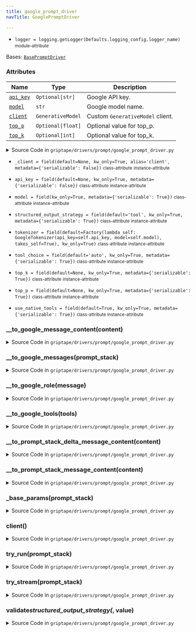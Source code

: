 ```yaml
---
title: google_prompt_driver
navTitle: GooglePromptDriver

---
```


-   `logger = logging.getLogger(Defaults.logging_config.logger_name)` <small>module-attribute</small>  <span id="griptape.drivers.prompt.google_prompt_driver.logger"></span> 

<span id="griptape.drivers.prompt.google_prompt_driver.GooglePromptDriver"></span>

Bases:
 [`BasePromptDriver`](./#griptape.drivers.prompt.BasePromptDriver "BasePromptDriver (griptape.drivers.prompt.BasePromptDriver)")

### Attributes

| Name                                                                                                                                                                                                                                                                                                                                                                              | Type              | Description                           |
| --------------------------------------------------------------------------------------------------------------------------------------------------------------------------------------------------------------------------------------------------------------------------------------------------------------------------------------------------------------------------------- | ----------------- | ------------------------------------- |
| <a href="google_prompt_driver.mdx#griptape.drivers.prompt.google_prompt_driver.GooglePromptDriver.api_key" title="api_key = field(default=None, kw_only=True, metadata={'serializable': False})           class-attribute       instance-attribute    (griptape.drivers.prompt.google_prompt_driver.GooglePromptDriver.api_key)"><code class="language-python">api_key</code></a> | `Optional[str]`   | Google API key.<br/>                  |
| <a href="google_prompt_driver.mdx#griptape.drivers.prompt.google_prompt_driver.GooglePromptDriver.model" title="model = field(kw_only=True, metadata={'serializable': True})           class-attribute       instance-attribute    (griptape.drivers.prompt.google_prompt_driver.GooglePromptDriver.model)"><code class="language-python">model</code></a>                        | `str`             | Google model name.<br/>               |
| <a href="google_prompt_driver.mdx#griptape.drivers.prompt.google_prompt_driver.GooglePromptDriver.client" title="client() (griptape.drivers.prompt.google_prompt_driver.GooglePromptDriver.client)"><code class="language-python">client</code></a>                                                                                                                               | `GenerativeModel` | Custom `GenerativeModel` client.<br/> |
| <a href="google_prompt_driver.mdx#griptape.drivers.prompt.google_prompt_driver.GooglePromptDriver.top_p" title="top_p = field(default=None, kw_only=True, metadata={'serializable': True})           class-attribute       instance-attribute    (griptape.drivers.prompt.google_prompt_driver.GooglePromptDriver.top_p)"><code class="language-python">top_p</code></a>          | `Optional[float]` | Optional value for top_p.<br/>        |
| <a href="google_prompt_driver.mdx#griptape.drivers.prompt.google_prompt_driver.GooglePromptDriver.top_k" title="top_k = field(default=None, kw_only=True, metadata={'serializable': True})           class-attribute       instance-attribute    (griptape.drivers.prompt.google_prompt_driver.GooglePromptDriver.top_k)"><code class="language-python">top_k</code></a>          | `Optional[int]`   | Optional value for top_k.<br/>        |

<details><summary>Source Code in <code>griptape&#47;drivers&#47;prompt&#47;google_prompt_driver.py</code></summary>

```python
@define
class GooglePromptDriver(BasePromptDriver):
    """Google Prompt Driver.

    Attributes:
        api_key: Google API key.
        model: Google model name.
        client: Custom `GenerativeModel` client.
        top_p: Optional value for top_p.
        top_k: Optional value for top_k.
    """

    api_key: Optional[str] = field(default=None, kw_only=True, metadata={"serializable": False})
    model: str = field(kw_only=True, metadata={"serializable": True})
    tokenizer: BaseTokenizer = field(
        default=Factory(lambda self: GoogleTokenizer(api_key=self.api_key, model=self.model), takes_self=True),
        kw_only=True,
    )
    top_p: Optional[float] = field(default=None, kw_only=True, metadata={"serializable": True})
    top_k: Optional[int] = field(default=None, kw_only=True, metadata={"serializable": True})
    use_native_tools: bool = field(default=True, kw_only=True, metadata={"serializable": True})
    structured_output_strategy: StructuredOutputStrategy = field(
        default="tool", kw_only=True, metadata={"serializable": True}
    )
    tool_choice: str = field(default="auto", kw_only=True, metadata={"serializable": True})
    _client: Optional[GenerativeModel] = field(
        default=None, kw_only=True, alias="client", metadata={"serializable": False}
    )

    @structured_output_strategy.validator  # pyright: ignore[reportAttributeAccessIssue, reportOptionalMemberAccess]
    def validate_structured_output_strategy(self, _: Attribute, value: str) -> str:
        if value == "native":
            raise ValueError(f"{__class__.__name__} does not support `{value}` structured output strategy.")

        return value

    @lazy_property()
    def client(self) -> GenerativeModel:
        genai = import_optional_dependency("google.generativeai")
        genai.configure(api_key=self.api_key)

        return genai.GenerativeModel(self.model)

    @observable
    def try_run(self, prompt_stack: PromptStack) -> Message:
        messages = self.__to_google_messages(prompt_stack)
        params = self._base_params(prompt_stack)
        logger.debug((messages, params["generation_config"].__dict__))
        response: GenerateContentResponse = self.client.generate_content(messages, **params)
        logger.debug(response.to_dict())

        usage_metadata = response.usage_metadata

        return Message(
            content=[self.__to_prompt_stack_message_content(part) for part in response.parts],
            role=Message.ASSISTANT_ROLE,
            usage=Message.Usage(
                input_tokens=usage_metadata.prompt_token_count,
                output_tokens=usage_metadata.candidates_token_count,
            ),
        )

    @observable
    def try_stream(self, prompt_stack: PromptStack) -> Iterator[DeltaMessage]:
        messages = self.__to_google_messages(prompt_stack)
        params = {**self._base_params(prompt_stack), "stream": True}
        logger.debug((messages, params))
        response: GenerateContentResponse = self.client.generate_content(
            messages,
            **params,
        )

        prompt_token_count = None
        for chunk in response:
            logger.debug(chunk.to_dict())
            usage_metadata = chunk.usage_metadata

            content = self.__to_prompt_stack_delta_message_content(chunk.parts[0]) if chunk.parts else None
            # Only want to output the prompt token count once since it is static each chunk
            if prompt_token_count is None:
                prompt_token_count = usage_metadata.prompt_token_count
                yield DeltaMessage(
                    content=content,
                    usage=DeltaMessage.Usage(
                        input_tokens=usage_metadata.prompt_token_count,
                        output_tokens=usage_metadata.candidates_token_count,
                    ),
                )
            else:
                yield DeltaMessage(
                    content=content,
                    usage=DeltaMessage.Usage(output_tokens=usage_metadata.candidates_token_count),
                )

    def _base_params(self, prompt_stack: PromptStack) -> dict:
        types = import_optional_dependency("google.generativeai.types")
        protos = import_optional_dependency("google.generativeai.protos")

        system_messages = prompt_stack.system_messages
        if system_messages:
            self.client._system_instruction = types.ContentDict(
                role="system",
                parts=[protos.Part(text=system_message.to_text()) for system_message in system_messages],
            )

        params = {
            "generation_config": types.GenerationConfig(
                **{
                    # For some reason, providing stop sequences when streaming breaks native functions
                    # https://github.com/google-gemini/generative-ai-python/issues/446
                    "stop_sequences": [] if self.stream and self.use_native_tools else self.tokenizer.stop_sequences,
                    "max_output_tokens": self.max_tokens,
                    "temperature": self.temperature,
                    "top_p": self.top_p,
                    "top_k": self.top_k,
                    **self.extra_params,
                },
            ),
        }

        if prompt_stack.tools and self.use_native_tools:
            params["tool_config"] = {"function_calling_config": {"mode": self.tool_choice}}

            if prompt_stack.output_schema is not None and self.structured_output_strategy == "tool":
                params["tool_config"]["function_calling_config"]["mode"] = "auto"

            params["tools"] = self.__to_google_tools(prompt_stack.tools)

        return params

    def __to_google_messages(self, prompt_stack: PromptStack) -> ContentsType:
        types = import_optional_dependency("google.generativeai.types")

        return [
            types.ContentDict(
                {
                    "role": self.__to_google_role(message),
                    "parts": [self.__to_google_message_content(content) for content in message.content],
                },
            )
            for message in prompt_stack.messages
            if not message.is_system()
        ]

    def __to_google_role(self, message: Message) -> str:
        if message.is_assistant():
            return "model"
        return "user"

    def __to_google_tools(self, tools: list[BaseTool]) -> list[dict]:
        types = import_optional_dependency("google.generativeai.types")

        tool_declarations = []
        for tool in tools:
            for activity in tool.activities():
                schema = tool.to_activity_json_schema(activity, "Parameters Schema")

                if "values" in schema["properties"]:
                    schema = schema["properties"]["values"]

                schema = remove_key_in_dict_recursively(schema, "additionalProperties")
                tool_declaration = types.FunctionDeclaration(
                    name=tool.to_native_tool_name(activity),
                    description=tool.activity_description(activity),
                    **(
                        {
                            "parameters": {
                                "type": schema["type"],
                                "properties": schema["properties"],
                                "required": schema.get("required", []),
                            }
                        }
                        if schema.get("properties")
                        else {}
                    ),
                )

                tool_declarations.append(tool_declaration)

        return tool_declarations

    def __to_google_message_content(self, content: BaseMessageContent) -> ContentDict | Part | str:
        types = import_optional_dependency("google.generativeai.types")
        protos = import_optional_dependency("google.generativeai.protos")

        if isinstance(content, TextMessageContent):
            return content.artifact.to_text()
        if isinstance(content, ImageMessageContent):
            if isinstance(content.artifact, ImageArtifact):
                return types.ContentDict(mime_type=content.artifact.mime_type, data=content.artifact.value)
            # TODO: Google requires uploading to the files endpoint: https://ai.google.dev/gemini-api/docs/image-understanding#upload-image
            # Can be worked around by using GenericMessageContent, similar to videos.
            raise ValueError(f"Unsupported image artifact type: {type(content.artifact)}")
        if isinstance(content, ActionCallMessageContent):
            action = content.artifact.value

            return protos.Part(function_call=protos.FunctionCall(name=action.tag, args=action.input))
        if isinstance(content, ActionResultMessageContent):
            artifact = content.artifact

            return protos.Part(
                function_response=protos.FunctionResponse(
                    name=content.action.to_native_tool_name(),
                    response=artifact.to_dict(),
                ),
            )
        if isinstance(content, GenericMessageContent):
            return content.artifact.value
        raise ValueError(f"Unsupported prompt stack content type: {type(content)}")

    def __to_prompt_stack_message_content(self, content: Part) -> BaseMessageContent:
        json_format = import_optional_dependency("google.protobuf.json_format")

        if content.text:
            return TextMessageContent(TextArtifact(content.text))
        if content.function_call:
            function_call = content.function_call

            name, path = ToolAction.from_native_tool_name(function_call.name)

            args = json_format.MessageToDict(function_call._pb).get("args", {})
            return ActionCallMessageContent(
                artifact=ActionArtifact(value=ToolAction(tag=function_call.name, name=name, path=path, input=args)),
            )
        raise ValueError(f"Unsupported message content type {content}")

    def __to_prompt_stack_delta_message_content(self, content: Part) -> BaseDeltaMessageContent:
        json_format = import_optional_dependency("google.protobuf.json_format")

        if content.text:
            return TextDeltaMessageContent(content.text)
        if content.function_call:
            function_call = content.function_call

            name, path = ToolAction.from_native_tool_name(function_call.name)

            args = json_format.MessageToDict(function_call._pb).get("args", {})
            return ActionCallDeltaMessageContent(
                tag=function_call.name,
                name=name,
                path=path,
                partial_input=json.dumps(args),
            )
        raise ValueError(f"Unsupported message content type {content}")
```

</details>

-   `_client = field(default=None, kw_only=True, alias='client', metadata={'serializable': False})` <small>class-attribute</small> <small>instance-attribute</small>  <span id="griptape.drivers.prompt.google_prompt_driver.GooglePromptDriver._client"></span> 

-   `api_key = field(default=None, kw_only=True, metadata={'serializable': False})` <small>class-attribute</small> <small>instance-attribute</small>  <span id="griptape.drivers.prompt.google_prompt_driver.GooglePromptDriver.api_key"></span> 

-   `model = field(kw_only=True, metadata={'serializable': True})` <small>class-attribute</small> <small>instance-attribute</small>  <span id="griptape.drivers.prompt.google_prompt_driver.GooglePromptDriver.model"></span> 

-   `structured_output_strategy = field(default='tool', kw_only=True, metadata={'serializable': True})` <small>class-attribute</small> <small>instance-attribute</small>  <span id="griptape.drivers.prompt.google_prompt_driver.GooglePromptDriver.structured_output_strategy"></span> 

-   `tokenizer = field(default=Factory(lambda self: GoogleTokenizer(api_key=self.api_key, model=self.model), takes_self=True), kw_only=True)` <small>class-attribute</small> <small>instance-attribute</small>  <span id="griptape.drivers.prompt.google_prompt_driver.GooglePromptDriver.tokenizer"></span> 

-   `tool_choice = field(default='auto', kw_only=True, metadata={'serializable': True})` <small>class-attribute</small> <small>instance-attribute</small>  <span id="griptape.drivers.prompt.google_prompt_driver.GooglePromptDriver.tool_choice"></span> 

-   `top_k = field(default=None, kw_only=True, metadata={'serializable': True})` <small>class-attribute</small> <small>instance-attribute</small>  <span id="griptape.drivers.prompt.google_prompt_driver.GooglePromptDriver.top_k"></span> 

-   `top_p = field(default=None, kw_only=True, metadata={'serializable': True})` <small>class-attribute</small> <small>instance-attribute</small>  <span id="griptape.drivers.prompt.google_prompt_driver.GooglePromptDriver.top_p"></span> 

-   `use_native_tools = field(default=True, kw_only=True, metadata={'serializable': True})` <small>class-attribute</small> <small>instance-attribute</small>  <span id="griptape.drivers.prompt.google_prompt_driver.GooglePromptDriver.use_native_tools"></span> 

<span id="griptape.drivers.prompt.google_prompt_driver.GooglePromptDriver.__to_google_message_content"></span>

### \_\_to_google_message_content(content)

<details><summary>Source Code in <code>griptape&#47;drivers&#47;prompt&#47;google_prompt_driver.py</code></summary>

```python
def __to_google_message_content(self, content: BaseMessageContent) -> ContentDict | Part | str:
    types = import_optional_dependency("google.generativeai.types")
    protos = import_optional_dependency("google.generativeai.protos")

    if isinstance(content, TextMessageContent):
        return content.artifact.to_text()
    if isinstance(content, ImageMessageContent):
        if isinstance(content.artifact, ImageArtifact):
            return types.ContentDict(mime_type=content.artifact.mime_type, data=content.artifact.value)
        # TODO: Google requires uploading to the files endpoint: https://ai.google.dev/gemini-api/docs/image-understanding#upload-image
        # Can be worked around by using GenericMessageContent, similar to videos.
        raise ValueError(f"Unsupported image artifact type: {type(content.artifact)}")
    if isinstance(content, ActionCallMessageContent):
        action = content.artifact.value

        return protos.Part(function_call=protos.FunctionCall(name=action.tag, args=action.input))
    if isinstance(content, ActionResultMessageContent):
        artifact = content.artifact

        return protos.Part(
            function_response=protos.FunctionResponse(
                name=content.action.to_native_tool_name(),
                response=artifact.to_dict(),
            ),
        )
    if isinstance(content, GenericMessageContent):
        return content.artifact.value
    raise ValueError(f"Unsupported prompt stack content type: {type(content)}")
```

</details>

<span id="griptape.drivers.prompt.google_prompt_driver.GooglePromptDriver.__to_google_messages"></span>

### \_\_to_google_messages(prompt_stack)

<details><summary>Source Code in <code>griptape&#47;drivers&#47;prompt&#47;google_prompt_driver.py</code></summary>

```python
def __to_google_messages(self, prompt_stack: PromptStack) -> ContentsType:
    types = import_optional_dependency("google.generativeai.types")

    return [
        types.ContentDict(
            {
                "role": self.__to_google_role(message),
                "parts": [self.__to_google_message_content(content) for content in message.content],
            },
        )
        for message in prompt_stack.messages
        if not message.is_system()
    ]
```

</details>

<span id="griptape.drivers.prompt.google_prompt_driver.GooglePromptDriver.__to_google_role"></span>

### \_\_to_google_role(message)

<details><summary>Source Code in <code>griptape&#47;drivers&#47;prompt&#47;google_prompt_driver.py</code></summary>

```python
def __to_google_role(self, message: Message) -> str:
    if message.is_assistant():
        return "model"
    return "user"
```

</details>

<span id="griptape.drivers.prompt.google_prompt_driver.GooglePromptDriver.__to_google_tools"></span>

### \_\_to_google_tools(tools)

<details><summary>Source Code in <code>griptape&#47;drivers&#47;prompt&#47;google_prompt_driver.py</code></summary>

```python
def __to_google_tools(self, tools: list[BaseTool]) -> list[dict]:
    types = import_optional_dependency("google.generativeai.types")

    tool_declarations = []
    for tool in tools:
        for activity in tool.activities():
            schema = tool.to_activity_json_schema(activity, "Parameters Schema")

            if "values" in schema["properties"]:
                schema = schema["properties"]["values"]

            schema = remove_key_in_dict_recursively(schema, "additionalProperties")
            tool_declaration = types.FunctionDeclaration(
                name=tool.to_native_tool_name(activity),
                description=tool.activity_description(activity),
                **(
                    {
                        "parameters": {
                            "type": schema["type"],
                            "properties": schema["properties"],
                            "required": schema.get("required", []),
                        }
                    }
                    if schema.get("properties")
                    else {}
                ),
            )

            tool_declarations.append(tool_declaration)

    return tool_declarations
```

</details>

<span id="griptape.drivers.prompt.google_prompt_driver.GooglePromptDriver.__to_prompt_stack_delta_message_content"></span>

### \_\_to_prompt_stack_delta_message_content(content)

<details><summary>Source Code in <code>griptape&#47;drivers&#47;prompt&#47;google_prompt_driver.py</code></summary>

```python
def __to_prompt_stack_delta_message_content(self, content: Part) -> BaseDeltaMessageContent:
    json_format = import_optional_dependency("google.protobuf.json_format")

    if content.text:
        return TextDeltaMessageContent(content.text)
    if content.function_call:
        function_call = content.function_call

        name, path = ToolAction.from_native_tool_name(function_call.name)

        args = json_format.MessageToDict(function_call._pb).get("args", {})
        return ActionCallDeltaMessageContent(
            tag=function_call.name,
            name=name,
            path=path,
            partial_input=json.dumps(args),
        )
    raise ValueError(f"Unsupported message content type {content}")
```

</details>

<span id="griptape.drivers.prompt.google_prompt_driver.GooglePromptDriver.__to_prompt_stack_message_content"></span>

### \_\_to_prompt_stack_message_content(content)

<details><summary>Source Code in <code>griptape&#47;drivers&#47;prompt&#47;google_prompt_driver.py</code></summary>

```python
def __to_prompt_stack_message_content(self, content: Part) -> BaseMessageContent:
    json_format = import_optional_dependency("google.protobuf.json_format")

    if content.text:
        return TextMessageContent(TextArtifact(content.text))
    if content.function_call:
        function_call = content.function_call

        name, path = ToolAction.from_native_tool_name(function_call.name)

        args = json_format.MessageToDict(function_call._pb).get("args", {})
        return ActionCallMessageContent(
            artifact=ActionArtifact(value=ToolAction(tag=function_call.name, name=name, path=path, input=args)),
        )
    raise ValueError(f"Unsupported message content type {content}")
```

</details>

<span id="griptape.drivers.prompt.google_prompt_driver.GooglePromptDriver._base_params"></span>

### \_base_params(prompt_stack)

<details><summary>Source Code in <code>griptape&#47;drivers&#47;prompt&#47;google_prompt_driver.py</code></summary>

```python
def _base_params(self, prompt_stack: PromptStack) -> dict:
    types = import_optional_dependency("google.generativeai.types")
    protos = import_optional_dependency("google.generativeai.protos")

    system_messages = prompt_stack.system_messages
    if system_messages:
        self.client._system_instruction = types.ContentDict(
            role="system",
            parts=[protos.Part(text=system_message.to_text()) for system_message in system_messages],
        )

    params = {
        "generation_config": types.GenerationConfig(
            **{
                # For some reason, providing stop sequences when streaming breaks native functions
                # https://github.com/google-gemini/generative-ai-python/issues/446
                "stop_sequences": [] if self.stream and self.use_native_tools else self.tokenizer.stop_sequences,
                "max_output_tokens": self.max_tokens,
                "temperature": self.temperature,
                "top_p": self.top_p,
                "top_k": self.top_k,
                **self.extra_params,
            },
        ),
    }

    if prompt_stack.tools and self.use_native_tools:
        params["tool_config"] = {"function_calling_config": {"mode": self.tool_choice}}

        if prompt_stack.output_schema is not None and self.structured_output_strategy == "tool":
            params["tool_config"]["function_calling_config"]["mode"] = "auto"

        params["tools"] = self.__to_google_tools(prompt_stack.tools)

    return params
```

</details>

<span id="griptape.drivers.prompt.google_prompt_driver.GooglePromptDriver.client"></span>

### client()

<details><summary>Source Code in <code>griptape&#47;drivers&#47;prompt&#47;google_prompt_driver.py</code></summary>

```python
@lazy_property()
def client(self) -> GenerativeModel:
    genai = import_optional_dependency("google.generativeai")
    genai.configure(api_key=self.api_key)

    return genai.GenerativeModel(self.model)
```

</details>

<span id="griptape.drivers.prompt.google_prompt_driver.GooglePromptDriver.try_run"></span>

### try_run(prompt_stack)

<details><summary>Source Code in <code>griptape&#47;drivers&#47;prompt&#47;google_prompt_driver.py</code></summary>

```python
@observable
def try_run(self, prompt_stack: PromptStack) -> Message:
    messages = self.__to_google_messages(prompt_stack)
    params = self._base_params(prompt_stack)
    logger.debug((messages, params["generation_config"].__dict__))
    response: GenerateContentResponse = self.client.generate_content(messages, **params)
    logger.debug(response.to_dict())

    usage_metadata = response.usage_metadata

    return Message(
        content=[self.__to_prompt_stack_message_content(part) for part in response.parts],
        role=Message.ASSISTANT_ROLE,
        usage=Message.Usage(
            input_tokens=usage_metadata.prompt_token_count,
            output_tokens=usage_metadata.candidates_token_count,
        ),
    )
```

</details>

<span id="griptape.drivers.prompt.google_prompt_driver.GooglePromptDriver.try_stream"></span>

### try_stream(prompt_stack)

<details><summary>Source Code in <code>griptape&#47;drivers&#47;prompt&#47;google_prompt_driver.py</code></summary>

```python
@observable
def try_stream(self, prompt_stack: PromptStack) -> Iterator[DeltaMessage]:
    messages = self.__to_google_messages(prompt_stack)
    params = {**self._base_params(prompt_stack), "stream": True}
    logger.debug((messages, params))
    response: GenerateContentResponse = self.client.generate_content(
        messages,
        **params,
    )

    prompt_token_count = None
    for chunk in response:
        logger.debug(chunk.to_dict())
        usage_metadata = chunk.usage_metadata

        content = self.__to_prompt_stack_delta_message_content(chunk.parts[0]) if chunk.parts else None
        # Only want to output the prompt token count once since it is static each chunk
        if prompt_token_count is None:
            prompt_token_count = usage_metadata.prompt_token_count
            yield DeltaMessage(
                content=content,
                usage=DeltaMessage.Usage(
                    input_tokens=usage_metadata.prompt_token_count,
                    output_tokens=usage_metadata.candidates_token_count,
                ),
            )
        else:
            yield DeltaMessage(
                content=content,
                usage=DeltaMessage.Usage(output_tokens=usage_metadata.candidates_token_count),
            )
```

</details>

<span id="griptape.drivers.prompt.google_prompt_driver.GooglePromptDriver.validate_structured_output_strategy"></span>

### validate*structured_output_strategy(*, value)

<details><summary>Source Code in <code>griptape&#47;drivers&#47;prompt&#47;google_prompt_driver.py</code></summary>

```python
@structured_output_strategy.validator  # pyright: ignore[reportAttributeAccessIssue, reportOptionalMemberAccess]
def validate_structured_output_strategy(self, _: Attribute, value: str) -> str:
    if value == "native":
        raise ValueError(f"{__class__.__name__} does not support `{value}` structured output strategy.")

    return value
```

</details>
